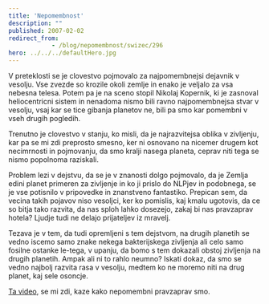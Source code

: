 ```yaml
---
title: 'Nepomembnost'
description: ""
published: 2007-02-02
redirect_from: 
            - /blog/nepomembnost/swizec/296
hero: ../../../defaultHero.jpg
---
```

V preteklosti se je clovestvo pojmovalo za najpomembnejsi dejavnik v vesolju. Vse zvezde so krozile okoli zemlje in enako je veljalo za vsa nebesna telesa. Potem pa je na sceno stopil Nikolaj Kopernik, ki je zasnoval heliocentricni sistem in nenadoma nismo bili ravno najpomembnejsa stvar v vesolju, vsaj kar se tice gibanja planetov ne, bili pa smo kar pomembni v vseh drugih pogledih.

Trenutno je clovestvo v stanju, ko misli, da je najrazvitejsa oblika v zivljenju, kar pa se mi zdi preprosto smesno, ker ni osnovano na nicemer drugem kot necimrnosti in pojmovanju, da smo kralji nasega planeta, ceprav niti tega se nismo popolnoma raziskali.

Problem lezi v dejstvu, da se je v znanosti dolgo pojmovalo, da je Zemlja edini planet primeren za zivljenje in ko ji prislo do NLPjev in podobnega, se je vse potisnilo v pripovedke in znanstveno fantastiko. Prepican sem, da vecina takih pojavov niso vesoljci, ker ko pomislis, kaj kmalu ugotovis, da ce so bitja tako razvita, da nas sploh lahko dosezejo, zakaj bi nas pravzaprav hotela? Ljudje tudi ne delajo prijateljev iz mravelj.

Tezava je v tem, da tudi opremljeni s tem dejstvom, na drugih planetih se vedno iscemo samo znake nekega bakterijskega zivljenja ali celo samo fosilne ostanke le-tega, v upanju, da bomo s tem dokazali obstoj zivljenja na drugih planetih. Ampak ali ni to rahlo neumno? Iskati dokaz, da smo se vedno najbolj razvita rasa v vesolju, medtem ko ne moremo niti na drug planet, kaj sele osoncje.

[Ta video](http://video.google.com/videoplay?docid=-3974466981713172831), se mi zdi, kaze kako nepomembni pravzaprav smo.